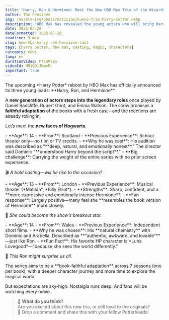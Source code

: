 ```yaml
---
title: "Harry, Ron & Hermione: Meet the New HBO Max Trio of the Wizarding World"
author: The Pensieve
img: /assets/img/posts/noticias/nuevo-trio-harry-potter.webp
description: "HBO Max has revealed the young actors who will bring Harry, Ron, and Hermione to life in its new Harry Potter series. Discover who they are, what they've done before, and why fans are buzzing with mixed reactions."
date: 2025-05-28
dateFormatted: 2025-05-28
readtime: 3 min
slug: new-hbo-harry-ron-hermione-cast
tags: [harry potter, hbo max, casting, magic, characters]
category: news
lang: en
durationVideo: PT14M28S
videoId: HR1QDlJKmeM
important: true
---
```



<Article>

<Section title="✨ The Golden Trio Reimagined">
The upcoming *Harry Potter* reboot by HBO Max has officially announced its three young leads: **Harry, Ron, and Hermione**.

A **new generation of actors steps into the legendary roles** once played by Daniel Radcliffe, Rupert Grint, and Emma Watson. The show promises a **faithful adaptation** of the books with a fresh cast—and the reactions are already rolling in.

Let’s meet the **new faces of Hogwarts**.
</Section>

<Section title="🧙‍♂️ Dominic McLaughlin as Harry Potter">
- **Age**: 14  
- **From**: Scotland  
- **Previous Experience**: School theater only—no film or TV credits.  
- **Why he was cast**: His audition was described as "**deep, natural, and emotionally honest**." The director said Dominic "**understood Harry beyond the script**."  
- **Big challenge**: Carrying the weight of the entire series with no prior screen experience.

🎬 *A bold casting—will he rise to the occasion?*
</Section>

<Section title="📚 Arabella Stanton as Hermione Granger">
- **Age**: 13  
- **From**: London  
- **Previous Experience**: Musical theater (*Matilda*, *Billy Elliot*).  
- **Strengths**: Sharp, confident, and a **more expressive and emotionally intense Hermione**.  
- **Fan response**: Largely positive—many feel she **resembles the book version of Hermione** more closely.

🌟 *She could become the show’s breakout star.*
</Section>

<Section title="🧡 Alastair Stout as Ron Weasley">
- **Age**: 14  
- **From**: Wales  
- **Previous Experience**: Independent short films.  
- **Why he was chosen**: His **natural chemistry** with Dominic and Arabella. Described as **“authentic, awkward, and lovable”**—just like Ron.  
- **Fun Fact**: His favorite HP character is *Luna Lovegood*—"because she sees the world differently."

🧡 *This Ron might surprise us all.*
</Section>

<Section title="🪄 Will They Live Up to the Legacy?">
The series aims to be a **book-faithful adaptation** across 7 seasons (one per book), with a deeper character journey and more time to explore the magical world.

But expectations are sky-high. Nostalgia runs deep. And fans will be watching every move.

> 📣 **What do you think?**  
> Are you excited about this new trio, or still loyal to the originals?  
> 💬 Drop a comment and share this with your fellow Potterheads!
</Section>

</Article>
